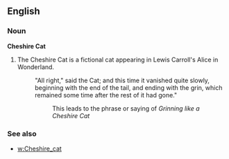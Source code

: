 ==English==
===Noun===
'''Cheshire Cat'''

#The Cheshire Cat is a fictional cat appearing in Lewis Carroll's Alice in Wonderland.
#:"All right," said the Cat; and this time it vanished quite slowly, beginning with the end of the tail, and ending with the grin, which remained some time after the rest of it had gone." 
#::This leads to the phrase or saying of ''Grinning like a Cheshire Cat''

===See also===
*[[w:Cheshire_cat]]